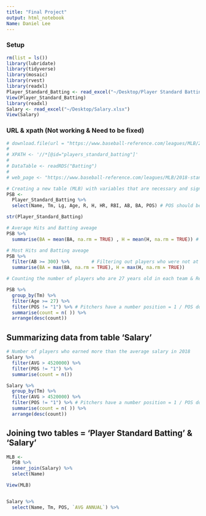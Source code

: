 ```yaml
---
title: "Final Project"
output: html_notebook
Name: Daniel Lee
---
```


### Setup
```r
rm(list = ls())
library(lubridate)
library(tidyverse)
library(mosaic)
library(rvest)
library(readxl)
Player_Standard_Batting <- read_excel("~/Desktop/Player Standard Batting.xlsx")
View(Player_Standard_Batting)
library(readxl)
Salary <- read_excel("~/Desktop/Salary.xlsx")
View(Salary)

```

### URL & xpath (Not working & Need to be fixed)
```r
# download.file(url = "https://www.baseball-reference.com/leagues/MLB/2018-standard-pitching.shtml", destfile = "Batting")
# 
# XPATH <- '//*[@id="players_standard_batting"]'
# 
# DataTable <- readRDS("Batting")
# 
# web_page <- "https://www.baseball-reference.com/leagues/MLB/2018-standard-pitching.shtml", destfile = "Batting"

```

```r
# Creating a new table (MLB) with variables that are necessary and significant & erasing rows that contain NAs.
PSB <- 
  Player_Standard_Batting %>%
  select(Name, Tm, Lg, Age, R, H, HR, RBI, AB, BA, POS) # POS should be included but could not be found..

str(Player_Standard_Batting)

# Average Hits and Batting aveage
PSB %>%
  summarise(BA = mean(BA, na.rm = TRUE) , H = mean(H, na.rm = TRUE)) # Pitchers Batting Average excluded 

# Most Hits and Batting aveage
PSB %>%
  filter(AB >= 300) %>%        # Filtering out players who were not at bat less than 300 games
  summarise(BA = max(BA, na.rm = TRUE), H = max(H, na.rm = TRUE))
```

```r
# Counting the number of players who are 27 years old in each team & Removing pitchers and duplicated names from the data table occured due to trade during season.

PSB %>%
  group_by(Tm) %>%
  filter(Age >= 27) %>%
  filter(POS != "1") %>% # Pitchers have a number position = 1 / POS does not work 
  summarise(count = n( )) %>%
  arrange(desc(count))

```

## Summarizing data from table 'Salary'
```r
# Number of players who earned more than the average salary in 2018
Salary %>%
  filter(AVG > 4520000) %>% 
  filter(POS != "1") %>%
  summarise(count = n())

Salary %>%
  group_by(Tm) %>%
  filter(AVG > 4520000) %>%
  filter(POS != "1") %>% # Pitchers have a number position = 1 / POS does not work 
  summarise(count = n( )) %>%
  arrange(desc(count))

```
## Joining two tables = 'Player Standard Batting' & 'Salary'
```r
MLB <-
  PSB %>%
  inner_join(Salary) %>%
  select(Name)

View(MLB)


Salary %>%
  select(Name, Tm, POS, `AVG ANNUAL`) %>%
```

